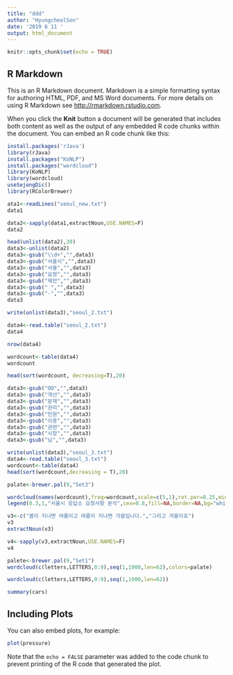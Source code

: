 ```yaml
---
title: "ddd"
author: "HyungcheolSon"
date: '2019 6 11 '
output: html_document
---
```


```r
knitr::opts_chunk$set(echo = TRUE)
```

## R Markdown

This is an R Markdown document. Markdown is a simple formatting syntax for authoring HTML, PDF, and MS Word documents. For more details on using R Markdown see <http://rmarkdown.rstudio.com>.

When you click the **Knit** button a document will be generated that includes both content as well as the output of any embedded R code chunks within the document. You can embed an R code chunk like this:
```r
install.packages('rJava')
library(rJava)
install.packages("KoNLP")
install.packages("wordcloud")
library(KoNLP)
library(wordcloud)
useSejongDic()
library(RColorBrewer)

ata1<-readLines("seoul_new.txt")
data1

data2<-sapply(data1,extractNoun,USE.NAMES=F)
data2

head(unlist(data2),30)
data3<-unlist(data2)
data3<-gsub("\\d+","",data3) 
data3<-gsub("서울시","",data3)
data3<-gsub("서울","",data3)
data3<-gsub("요청","",data3)
data3<-gsub("제안","",data3)
data3<-gsub(" ","",data3)
data3<-gsub("-","",data3)
data3

write(unlist(data3),"seoul_2.txt")

data4<-read.table("seoul_2.txt")
data4

nrow(data4)

wordcount<-table(data4)
wordcount

head(sort(wordcount, decreasing=T),20)

data3<-gsub("OO","",data3)
data3<-gsub("개선","",data3)
data3<-gsub("문재","",data3)
data3<-gsub("관리","",data3)
data3<-gsub("민원","",data3)
data3<-gsub("이용","",data3)
data3<-gsub("관련","",data3)
data3<-gsub("시장","",data3)
data3<-gsub("님","",data3)

write(unlist(data3),"seoul_3.txt")
data4<-read.table("seoul_3.txt")
wordcount<-table(data4)
head(sort(wordcount,decreasing = T),20)

palate<-brewer.pal(9,"Set3")

wordcloud(names(wordcount),freq=wordcount,scale=c(5,1),rot.per=0.25,min.freq=1,random.order=F,random.color=T,colors=palate)
legend(0.3,1,"서울시 응답소 요청사항 분석",cex=0.8,fill=NA,border=NA,bg="white",text.col="red",text.font=2,box.col='red')

v3<-c("봄이 지나면 여름이고 여름이 지나면 가을입니다.","그리고 겨울이죠")
v3
extractNoun(v3)

v4<-sapply(v3,extractNoun,USE.NAMES=F)
v4

palete<-brewer.pal(9,"Set1")
wordcloud(c(letters,LETTERS,0:9),seq(1,1000,len=62),colors=palate)

wordcloud(c(letters,LETTERS,0:9),seq(1,1000,len=62))
```

```r
summary(cars)
```

## Including Plots

You can also embed plots, for example:

```r
plot(pressure)
```

Note that the `echo = FALSE` parameter was added to the code chunk to prevent printing of the R code that generated the plot.
